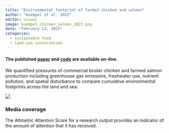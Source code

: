 ```yaml
---
title: "Environmental footprint of farmed chicken and salmon"
author: "Kuempel et al. 2023"
editor: visual
image: kuempel_chicken_salmon_2023.png
date: "February 13, 2023"
categories:
  - sustainable food
  - land-sea conservation
---
```


#### The published [paper](https://www.sciencedirect.com/science/article/pii/S0960982223000714) and [code](https://github.com/cdkuempel/Kuempel_chicken_salmon) are available on-line.

We quantified pressures of commercial broiler chicken and farmed salmon production including greenhouse gas emissions, freshwater use, nutrient pollution, and spatial disturbance to compare cumulative environmental footprints across the land and sea.

![](kuempel_chicken_salmon_2023.png)

### Media coverage

The Altmetric Attention Score for a research output provides an indicator of the amount of attention that it has received.

```{=html}
<script type="text/javascript" src="https://d1bxh8uas1mnw7.cloudfront.net/assets/embed.js"></script>
```
::: {.altmetric-embed data-badge-type="medium-donut" data-badge-details="right" data-doi="10.1016/j.cub.2023.01.037"}
:::

